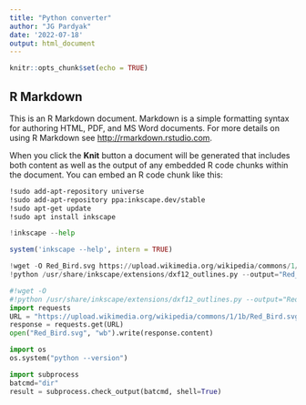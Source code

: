 ```yaml
---
title: "Python converter"
author: "JG Pardyak"
date: '2022-07-18'
output: html_document
---
```


```r
knitr::opts_chunk$set(echo = TRUE)
```

## R Markdown

This is an R Markdown document. Markdown is a simple formatting syntax for authoring HTML, PDF, and MS Word documents. For more details on using R Markdown see <http://rmarkdown.rstudio.com>.

When you click the **Knit** button a document will be generated that includes both content as well as the output of any embedded R code chunks within the document. You can embed an R code chunk like this:

```bash
!sudo add-apt-repository universe
!sudo add-apt-repository ppa:inkscape.dev/stable
!sudo apt-get update
!sudo apt install inkscape
```

```python
!inkscape --help
```

```r
system('inkscape --help', intern = TRUE)
```

```python
!wget -O Red_Bird.svg https://upload.wikimedia.org/wikipedia/commons/1/1b/Red_Bird.svg
!python /usr/share/inkscape/extensions/dxf12_outlines.py --output="Red_Bird.dxf" "Red_Bird.svg"
```

```python
#!wget -O 
#!python /usr/share/inkscape/extensions/dxf12_outlines.py --output="Red_Bird.dxf" "Red_Bird.svg"
import requests
URL = "https://upload.wikimedia.org/wikipedia/commons/1/1b/Red_Bird.svg"
response = requests.get(URL)
open("Red_Bird.svg", "wb").write(response.content)

```
```python
import os
os.system("python --version")
```

```python
import subprocess
batcmd="dir"
result = subprocess.check_output(batcmd, shell=True)
```
